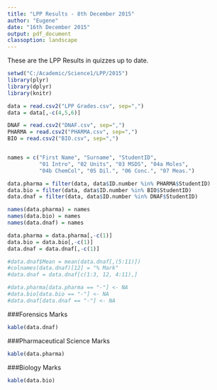 ```yaml
---
title: "LPP Results - 8th December 2015"
author: "Eugene"
date: "16th December 2015"
output: pdf_document
classoption: landscape
---
```


These are the LPP Results in quizzes up to date.

\small

```r
setwd("C:/Academic/Science1/LPP/2015")
library(plyr)
library(dplyr)
library(knitr)

data = read.csv2("LPP Grades.csv", sep=",")
data = data[,-c(4,5,6)]

DNAF = read.csv2("DNAF.csv", sep=",")
PHARMA = read.csv2("PHARMA.csv", sep=",")
BIO = read.csv2("BIO.csv", sep=",")


names = c("First Name", "Surname", "StudentID", 
          "01 Intro", "02 Units", "03 MSDS", "04a Moles", 
          "04b ChemCol", "05 Dil.", "06 Conc.", "07 Meas.")

data.pharma = filter(data, data$ID.number %in% PHARMA$StudentID)
data.bio = filter(data, data$ID.number %in% BIO$StudentID)
data.dnaf = filter(data, data$ID.number %in% DNAF$StudentID)

names(data.pharma) = names
names(data.bio) = names
names(data.dnaf) = names

data.pharma = data.pharma[,-c(1)]
data.bio = data.bio[,-c(1)]
data.dnaf = data.dnaf[,-c(1)]

#data.dnaf$Mean = mean(data.dnaf[,(5:11)])
#colnames(data.dnaf)[12] = "% Mark"
#data.dnaf = data.dnaf[c(1:3, 12, 4:11),]

#data.pharma[data.pharma == "-"] <- NA
#data.bio[data.bio == "-"] <- NA
#data.dnaf[data.dnaf == "-"] <- NA
```




###Forensics Marks

```r
kable(data.dnaf)

```

\newpage

###Pharmaceutical Science Marks

```r
kable(data.pharma)

```

\newpage

###Biology Marks

```r
kable(data.bio)

```
